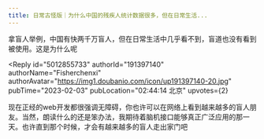 ```yaml
---
title: 日常古怪版｜为什么中国的残疾人统计数据很多，但在日常生活...
---
```



<Forum groupName="古怪问题研究中心" groupUrl="https://www.douban.com/group/philosophasters/" archivedAt="2025-05-16T14:48:50.980Z">
  <Post
    id="282401107"
    title="日常古怪版｜为什么中国的残疾人统计数据很多，但在日常生活..."
    url="https://www.douban.com/group/topic/282401107/?_spm_id=MjE4ODAyNzI3"
    pubTime="2023-02-13"
    highlightUserId="191397140"
  >
拿盲人举例，中国有快两千万盲人，但在日常生活中几乎看不到，盲道也没有看到被使用。这是为什么呢

<Reply
  id="5012855733"
  authorId="191397140"
  authorName="Fisherchenxi"
  authorAvatar="https://img1.doubanio.com/icon/up191397140-20.jpg"
  pubTime="2023-02-03"
  pubLocation="02:44:14 北京"
  upvotes={2}
>
现在正经的web开发都很强调无障碍，你也许可以在网络上看到越来越多的盲人朋友。当然，朗读什么的还是笨办法，我期待着脑机接口能够真正广泛应用的那一天。也许直到那个时候，才会有越来越多的盲人走出家门吧
</Reply>
  </Post>
</Forum>

